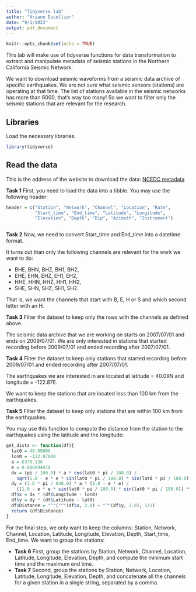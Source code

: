 ```yaml
---
title: "Tidyverse lab"
author: "Ariane Ducellier"
date: "9/1/2023"
output: pdf_document
---
```


```r
knitr::opts_chunk$set(echo = TRUE)
```

This lab will make use of tidyverse functions for data transformation to extract and manipulate metadata of seismic stations in the Northern California Seismic Network.

We want to download seismic waveforms from a seismic data archive of specific earthquakes. We are not sure what seismic sensors (stations) are operating at that time. The list of stations available in the seismic networks has more than 6000, that's way too many! So we want to filter only the seismic stations that are relevant for the research.

## Libraries

Load the necessary libraries.

```r
library(tidyverse)
```

## Read the data

This is the address of the website to download the data:
[NCEDC metadata](http://ncedc.org/ftp/pub/doc/NC.info/NC.channel.summary.day)

**Task 1** First, you need to load the data into a tibble. You may use the following header:

```r
header = c("Station", "Network", "Channel", "Location", "Rate",
           "Start_time", "End_time", "Latitude", "Longitude",
           "Elevation", "Depth", "Dip", "Azimuth", "Instrument")
```

```r

```

**Task 2** Now, we need to convert Start_time and End_time into a datetime format.

It turns out than only the following channels are relevant for the work we want to do:

- BHE, BHN, BHZ, BH1, BH2,
- EHE, EHN, EHZ, EH1, EH2,
- HHE, HHN, HHZ, HH1, HH2,
- SHE, SHN, SHZ, SH1, SH2.

That is, we want the channels that start with B, E, H or S and which second letter with an H.
            
**Task 3** Filter the dataset to keep only the rows with the channels as defined above.

The seismic data archive that we are working on starts on 2007/07/01 and ends on 2009/07/01. We are only interested in stations that started recording before 2009/07/01 and ended recording after 2007/07/01.

**Task 4** Filter the dataset to keep only stations that started recording before 2009/07/01 and ended recording after 2007/07/01.

The earthquakes we are interested in are located at latitude = 40.09N and longitude = -122.87E. 

We want to keep the stations that are located less than 100 km from the earthquakes.

**Task 5** Filter the dataset to keep only stations that are within 100 km from the earthquakes.

You may use this function to compute the distance from the station to the earthquakes using the latitude and the longitude:

```r
get_dists <- function(df){
  lat0 = 40.09000
  lon0 = -122.87000
  a = 6378.136
  e = 0.006694470
  dx = (pi / 180.0) * a * cos(lat0 * pi / 180.0) /
    sqrt(1.0 - e * e * sin(lat0 * pi / 180.0) * sin(lat0 * pi / 180.0))
  dy = (3.6 * pi / 648.0) * a * (1.0 - e * e) /
    ((1.0 - e * e * sin(lat0 * pi / 180.0) * sin(lat0 * pi / 180.0)) ** 1.5)
  df$x = dx * (df$Longitude - lon0)
  df$y = dy * (df$Latitude - lat0)
  df$Distance = "^"("^"(df$x, 2.0) + "^"(df$y, 2.0), 1/2)
  return (df$Distance)
}
```

For the final step, we only want to keep the columns: Station, Network, Channel, Location, Latitude, Longitude, Elevation, Depth, Start_time, End_time. We want to group the stations:

- **Task 6** First, group the stations by Station, Network, Channel, Location, Latitude, Longitude, Elevation, Depth, and compute the minimum start time and the maximum end time.
- **Task 7** Second, group the stations by Station, Network, Location, Latitude, Longitude, Elevation, Depth, and concatenate all the channels for a given station in a single string, separated by a comma.


```r

```
